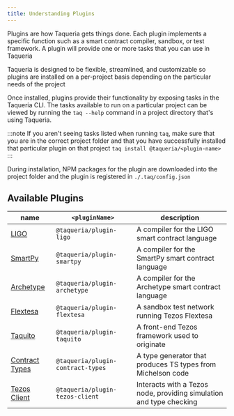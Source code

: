 ```yaml
---
title: Understanding Plugins
---
```



Plugins are how Taqueria gets things done. Each plugin implements a specific function such as a smart contract compiler, sandbox, or test framework. A plugin will provide one or more tasks that you can use in Taqueria

Taqueria is designed to be flexible, streamlined, and customizable so plugins are installed on a per-project basis depending on the particular needs of the project

Once installed, plugins provide their functionality by exposing tasks in the Taqueria CLI. The tasks available to run on a particular project can be viewed by running the `taq --help` command in a project directory that's using Taqueria. 

:::note
If you aren't seeing tasks listed when running `taq`, make sure that you are in the correct project folder and that you have successfully installed that particular plugin on that project `taq install @taqueria/<plugin-name>`
:::

During installation, NPM packages for the plugin are downloaded into the project folder and the plugin is registered in `./.taq/config.json`

## Available Plugins

| name                                           |  `<pluginName>`                   |  description                                                        |
|------------------------------------------------|-----------------------------------|---------------------------------------------------------------------|
| [LIGO](./plugin-ligo.mdx/)                     | `@taqueria/plugin-ligo`           | A compiler for the LIGO smart contract language                     |
| [SmartPy](./plugin-smartpy.mdx/)               | `@taqueria/plugin-smartpy`        | A compiler for the SmartPy smart contract language                  |
| [Archetype](./plugin-archetype.mdx/)           | `@taqueria/plugin-archetype`      | A compiler for the Archetype smart contract language                |
| [Flextesa](./plugin-flextesa.mdx/)             | `@taqueria/plugin-flextesa`       | A sandbox test network running Tezos Flextesa                       | 
| [Taquito](./plugin-taquito.mdx/)               | `@taqueria/plugin-taquito`        | A front-end Tezos framework used to originate                       |
| [Contract Types](./plugin-contract-types.mdx/) | `@taqueria/plugin-contract-types` | A type generator that produces TS types from Michelson code         |
| [Tezos Client](./plugin-tezos-client/)         | `@taqueria/plugin-tezos-client`   | Interacts with a Tezos node, providing simulation and type checking |